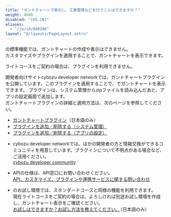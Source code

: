 ```yaml
---
title: "ガントチャートで表示し、工数管理などを行うことはできますか？"
weight: 4600
disabled: "[US,CN]"
aliases:
  - "/ja/id/040196"
layout: "@/layouts/PageLayout.astro"
---
```



<Kintone />の標準機能では、ガントチャートの作成や表示はできません。  
カスタマイズやプラグインを適用することで、ガントチャートを表示できます。

<Note>
ライトコースをご契約の場合は、プラグインを利用できません。  

</Note>

開発者向けサイトcybozu developer networkでは、ガントチャートプラグインを公開しています。このプラグインを適用することで、<Kintone />でガントチャートを表示できます。
プラグインは、<Kintone />システム管理からzipファイルを読み込んだあと、アプリの設定画面で追加します。  
ガントチャートプラグインの詳細と適用方法は、次のページを参照してください。  

* [ガントチャートプラグイン](https://cybozu.dev/ja/kintone/tips/development/plugins/sample-plugin/ganttchart-plugin/)（日本語のみ）
* [プラグインを追加／削除する（<Kintone />システム管理）](/k/ja/id/0408.html)
* [プラグインを追加／削除する（アプリの設定）](/k/ja/id/040566.html)

<Hint>

* cybozu developer networkでは、ほかの開発者の方と情報交換ができるコミュニティを用意しています。プラグインについて不明点がある場合など、ご活用ください。  
  [cybozu developer community](https://community.cybozu.dev/)

* APIの仕様は、API窓口にお問い合わせください。  
  [API、カスタマイズ、プラグインや連携サービスに関する問い合わせ](/k/ja/id/040274.html)  

* <Kintone />のお試し環境では、スタンダードコースと同様の機能を利用できます。  
  現在ライトコースをご契約の場合は、よろしければ別途お試し環境を作成し、ガントチャート表示をご確認ください。  
  [お試しはできますか？お試し方法を教えてください。](https://faq.cybozu.info/alphascope/cybozu/web/cybozu.com/Detail.aspx?id=52)（日本語のみ）

</Hint>
